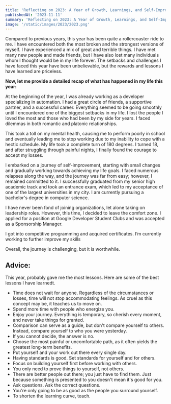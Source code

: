 ---
title: 'Reflecting on 2023: A Year of Growth, Learnings, and Self-Improvement'
publishedAt: '2023-11-11'
summary: 'Reflecting on 2023: A Year of Growth, Learnings, and Self-Improvement'
image: '/static/images/2023/2023.png'
---



Compared to previous years, this year has been quite a rollercoaster ride to me. I have encountered both the most broken and the strongest versions of myself. I have experienced a mix of great and terrible things. I have met many new people and made friends, but I have also lost many individuals whom I thought would be in my life forever. The setbacks and challenges I have faced this year have been unbelievable, but the rewards and lessons I have learned are priceless.


**Now, let me provide a detailed recap of what has happened in my life this year:**


At the beginning of the year, I was already working as a developer specializing in automation. I had a great circle of friends, a supportive partner, and a successful career. Everything seemed to be going smoothly until I encountered one of the biggest setbacks in my life. I lost the people I loved the most and those who had been by my side for years. I faced dilemmas in both romantic and platonic relationships.


This took a toll on my mental health, causing me to perform poorly in school and eventually leading me to stop working due to my inability to cope with a hectic schedule. My life took a complete turn of 180 degrees. I turned 18, and after struggling through painful nights, I finally found the courage to accept my losses.


I embarked on a journey of self-improvement, starting with small changes and gradually working towards achieving my life goals. I faced numerous relapses along the way, and the journey was far from easy; however, I remained committed to it. I successfully graduated from my senior high academic track and took an entrance exam, which led to my acceptance of one of the largest universities in my city. I am currently pursuing a bachelor's degree in computer science.


I have never been fond of joining organizations, let alone taking on leadership roles. However, this time, I decided to leave the comfort zone. I applied for a position at Google Developer Student Clubs and was accepted as a Sponsorship Manager.


I got into competitive programming and acquired certificates. I’m currently working to further improve my skills


Overall, the journey is challenging, but it is worthwhile.


## Advice:


This year, probably gave me the most lessons. Here are some of the best lessons I have learnedt.


- Time does not wait for anyone. Regardless of the circumstances or losses, time will not stop accommodating feelings. As cruel as this concept may be, it teaches us to move on.
- Spend more time with people who energize you.
- Enjoy your journey. Everything is temporary, so cherish every moment, and never take things for granted.
- Comparison can serve as a guide, but don't compare yourself to others. Instead, compare yourself to who you were yesterday.
- If you cannot decide, the answer is no.
- Choose the most painful or uncomfortable path, as it often yields the greatest long-term benefits.
- Put yourself and your work out there every single day.
- Having standards is good. Set standards for yourself and for others.
- Focus on building yourself first before working with others.
- You only need to prove things to yourself, not others.
- There are better people out there; you just have to find them. Just because something is presented to you doesn't mean it's good for you.
- Ask questions. Ask the correct questions.
- You're only going to be as good as the people you surround yourself.
- To shorten the learning curve, teach.

